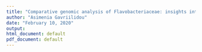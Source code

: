 ```yaml
---
title: "Comparative genomic analysis of Flavobacteriaceae: insights into carbohydrate metabolism, gliding motility and secondary metabolite biosynthesis"
author: "Asimenia Gavriilidou"
date: "February 10, 2020"
output:
html_document: default
pdf_document: default
---
```

